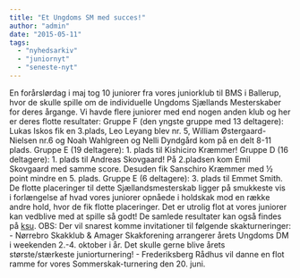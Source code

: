 ```yaml
---
title: "Et Ungdoms SM med succes!"
author: "admin"
date: "2015-05-11"
tags: 
  - "nyhedsarkiv"
  - "juniornyt"
  - "seneste-nyt"
---
```


En forårslørdag i maj tog 10 juniorer fra vores juniorklub til BMS i Ballerup, hvor de skulle spille om de individuelle Ungdoms Sjællands Mesterskaber for deres årgange. Vi havde flere juniorer med end nogen anden klub og her er deres flotte resultater: Gruppe F (den yngste gruppe med 13 deltagere): Lukas Iskos fik en 3.plads, Leo Leyang blev nr. 5, William Østergaard-Nielsen nr.6 og Noah Wahlgreen og Nelli Dyndgård kom på en delt 8-11 plads. Gruppe E (19 deltagere): 1. plads til Kishiciro Kræmmer! Gruppe D (16 deltagere): 1. plads til Andreas Skovgaard! På 2.pladsen kom Emil Skovgaard med samme score. Desuden fik Sanschiro Kræmmer med ½ point mindre en 5. plads. Gruppe E (6 deltagere): 3. plads til Emmet Smith. De flotte placeringer til dette Sjællandsmesterskab ligger på smukkeste vis i forlængelse af hvad vores juniorer opnåede i holdskak mod en række andre hold, hvor de fik flotte placeringer. Det er utrolig flot at vores juniorer kan vedblive med at spille så godt! De samlede resultater kan også findes på [ksu](http://ksu.dk/nyheder/visnyhed.aspx?id=1153). OBS: Der vil snarest komme invitationer til følgende skakturneringer: - Nørrebro Skakklub & Amager Skakforening arrangerer årets Ungdoms DM i weekenden 2.-4. oktober i år. Det skulle gerne blive årets største/stærkeste juniorturnering! - Frederiksberg Rådhus vil danne en flot ramme for vores Sommerskak-turnering den 20. juni.
